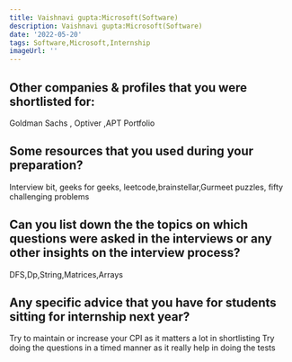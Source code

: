 ```yaml
---
title: Vaishnavi gupta:Microsoft(Software)
description: Vaishnavi gupta:Microsoft(Software)
date: '2022-05-20'
tags: Software,Microsoft,Internship
imageUrl: ''
---
```


## Other companies & profiles that you were shortlisted for:
Goldman Sachs , Optiver ,APT Portfolio

## Some resources that you used during your preparation?
Interview bit, geeks for geeks, leetcode,brainstellar,Gurmeet puzzles, fifty challenging problems 

## Can you list down the the topics on which questions were asked in the interviews or any other insights on the interview process?
DFS,Dp,String,Matrices,Arrays
## Any specific advice that you have for students sitting for internship next year?
Try to maintain or increase your CPI as it matters a lot in shortlisting 
Try doing the questions in a timed manner as it really help in doing the tests 

